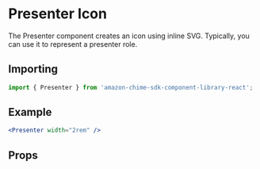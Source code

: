 

# Presenter Icon

The Presenter component creates an icon using inline SVG. Typically, you can use it to represent a presenter role.

## Importing

```javascript
import { Presenter } from 'amazon-chime-sdk-component-library-react';
```

## Example

<ThemeProvider theme={lightTheme}>
  <Preview>
    <Presenter width="2rem" />
  </Preview>
</ThemeProvider>

```jsx
<Presenter width="2rem" />
```

## Props

<Props of={Presenter} />
